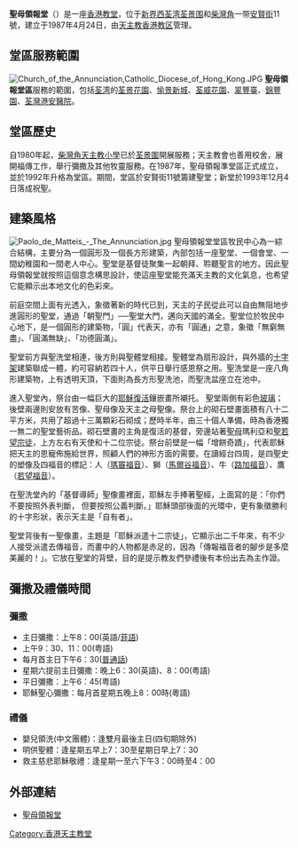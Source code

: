 {{Infobox church
| name                 =聖母領報堂
| fullname             = 天主教香港教區聖母領報堂
| image                = HK Tsuen Wan Adventist Hospital Bus Stop n Tsuen King Circuit Church of The Annunciation.JPG
| location              = {{HKG}}[[新界|新界]][[荃灣|荃灣]][[荃景圍|荃景圍]][[安賢街|安賢街]]11號
| country              = {{HK}}
| denomination         = [[天主教|天主教]]
| website              = [http://annunciation.catholic.org.hk/ 聖母領報堂網站]

| founded date         = 1987年4月24日準堂區成立<br>1992年升格為堂區<br>[[1993年|1993年]] 12月4日新堂落成祝聖
| parish               =聖母領報堂區（荃湾）
| diocese              = [[天主教香港教區|天主教香港教區]]
}}
'''聖母領報堂'''（{{lang-en|Church of the Annunciation}}）是一座[[香港|香港]][[教堂|教堂]]，位于[[新界西|新界西]][[荃湾|荃湾]][[荃景围|荃景围]]和[[柴灣角|柴灣角]]一带[[安賢街|安賢街]]11號，建立于1987年4月24日，由[[天主教香港教区|天主教香港教区]]管理。

==堂區服務範圍==
[[File:Church_of_the_Annunciation,Catholic_Diocese_of_Hong_Kong.JPG|thumb]]
'''聖母領報堂區'''服務的範圍，包括[[荃湾|荃湾]]的[[荃景花園|荃景花園]]、[[愉景新城|愉景新城]]、[[荃威花園|荃威花園]]、[[翠豐臺|翠豐臺]]、[[錦豐園|錦豐園]]、[[荃灣港安醫院|荃灣港安醫院]]。

==堂區歷史==
自1980年起，[[柴灣角天主教小學|柴灣角天主教小學]]已於[[荃景圍|荃景圍]]開展服務；天主教會也善用校舍，展開福傳工作，舉行彌撒及其他牧靈服務。在1987年，聖母領報準堂區正式成立，並於1992年升格為堂區。期間，堂區於安賢街11號籌建聖堂；新堂於1993年12月4日落成祝聖。

==建築風格==
[[File:Paolo_de_Matteis_-_The_Annunciation.jpg|thumb]]
聖母領報堂堂區牧民中心為一綜合結構，主要分為一個圓形及一個長方形建築，內部包括一座聖堂、一個會堂、一間幼稚園和一間老人中心。聖堂是基督徒聚集一起朝拜、聆聽聖言的地方。因此聖母領報堂就按照這個意念構思設計，使這座聖堂能充滿天主教的文化氣息，也希望它能顯示出本地文化的色彩來。

前庭空間上面有光透入，象徵著新的時代已到，天主的子民從此可以自由無阻地步進圓形的聖堂，通過「朝聖門」──聖堂大門，邁向天國的滿全。聖堂位於牧民中心地下，是一個圓形的建築物，「圓」代表天，亦有「圓通」之意，象徵「無窮無盡」、「圓滿無缺」、「功德圓滿」。

聖堂前方與聖洗堂相連，後方則與聖體堂相接。聖體堂為扇形設計，與外牆的[[十字架|十字架]]建築聯成一體，約可容納若四十人，供平日舉行感恩祭之用。聖洗堂是一座八角形建築物，上有透明天頂，下面則為長方形聖洗池，而聖洗盆座立在池中。

進入聖堂內，祭台由一幅巨大的[[耶穌復活|耶穌復活]]鑲嵌畫所襯托。 聖堂兩側有彩色[[玻璃|玻璃]]；後壁兩邊則安放有苦像、聖母像及天主之母聖像。祭台上的砌石壁畫面積有八十二平方米，共用了超過十三萬顆彩石砌成；歷時半年，由三十個人準備，時為香港獨一無二的聖堂藝術品。砌石壁畫的主角是復活的基督，旁邊站著[[聖母|聖母]]瑪利亞和[[聖若望|聖若望]][[宗徒|宗徒]]，上方左右有天使和十二位宗徒。祭台前壁是一幅「增餅奇蹟」，代表耶穌把天主的恩寵佈施給世界，照顧人們的神形方面的需要。在讀經台四周，是四聖史的塑像及四福音的標記：人（[[瑪竇福音|瑪竇福音]]）、獅（[[馬爾谷福音|馬爾谷福音]]）、牛（[[路加福音|路加福音]]）、鷹（[[若望福音|若望福音]]）。

在聖洗堂內的「基督導師」聖像畫裡面，耶穌左手捧著聖經，上面寫的是：「你們不要按照外表判斷， 但要按照公義判斷。」耶穌頭部後面的光環中，更有象徵勝利的十字形狀，表示天主是「自有者」。

聖堂背後有一聖像畫，主題是「耶穌派遣十二宗徒」，它顯示出二千年來，有不少人接受派遣去傳福音，而畫中的人物都是赤足的，因為「傳報福音者的腳步是多麼美麗的！」。它放在聖堂的背壁，目的是提示教友們參禮後有本份出去為主作證。

==彌撒及禮儀時間==
===彌撒===
*主日彌撒：上午8：00(英語/[[菲語|菲語]])
*上午9：30、11：00(粤語)
*每月首主日下午6：30([[普通話|普通話]]) 
*星期六提前主日彌撒：晚上6：30(英語)、8：00(粤語)
*平日彌撒：上午6：45(粤語)
*耶穌聖心彌撒：每月首星期五晚上8：00時(粵語)

===禮儀===
*嬰兒領洗(中文團體)：逢雙月最後主日(四旬期除外)
*明供聖體：逢星期五早上7：30至星期日早上7：30
*救主慈悲耶穌敬禮：逢星期一至六下午3：00時至4：00

==外部連結==
* [https://web.archive.org/web/20090830013127/http://annunciation.catholic.org.hk/fruitful/index.html 聖母領報堂]

{{香港天主教教堂}}

[[Category:香港天主教堂|Category:香港天主教堂]]